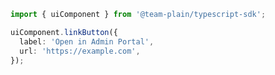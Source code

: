 ```ts
import { uiComponent } from '@team-plain/typescript-sdk';

uiComponent.linkButton({
  label: 'Open in Admin Portal',
  url: 'https://example.com',
});
```
